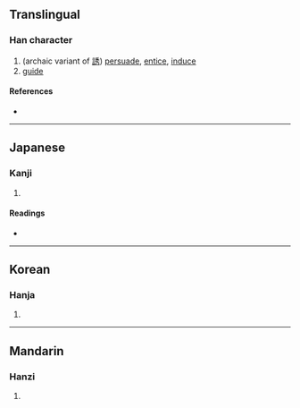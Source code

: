 {{character info/new}}
==Translingual==

===Han character===
{{Han char|rn=30|rad=口|as=07|sn=10|four=|canj=RHDS|ids=⿰口秀}}

# (archaic variant of [[誘]]) [[persuade]], [[entice]], [[induce]]
# [[guide]]

====References====
* {{Han ref|kx=0191.230|dkj=03689|dj=0410.230|hdz=10630.190|uh=5500|ud=21760}}

----

==Japanese==

===Kanji===
{{ja-kanji|grade=|rs=口07}}

# {{defn|lang=ja|sort=口07}}

====Readings====
* {{ja-readings|on=[[いう]] (iu)|kun=[[さそおう]] (sasoou)}}

----

==Korean==

===Hanja===
{{ko-hanja|hangeul=유|rv=yu|mr=yu}}

# {{defn|lang=ko|sort=口07}}

----

==Mandarin==

===Hanzi===
{{cmn-hanzi|pin=[[yǒu]] ([[you3]])|wg=yu<sup>3</sup>}}

# {{defn|lang=cmn|sort=口07}}